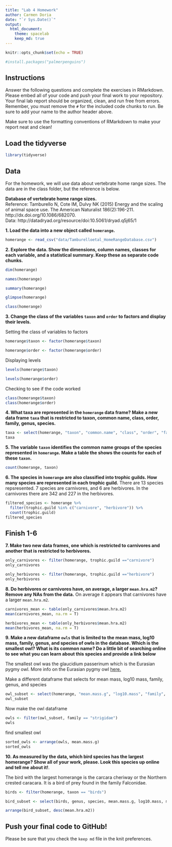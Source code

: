 ```yaml
---
title: "Lab 4 Homework"
author: Carmen Doria
date: "`r Sys.Date()`"
output:
  html_document: 
    theme: spacelab
    keep_md: true
---
```


```r
knitr::opts_chunk$set(echo = TRUE)
```

```r
#install.packages("palmerpenguins")
```


## Instructions
Answer the following questions and complete the exercises in RMarkdown. Please embed all of your code and push your final work to your repository. Your final lab report should be organized, clean, and run free from errors. Remember, you must remove the `#` for the included code chunks to run. Be sure to add your name to the author header above.  

Make sure to use the formatting conventions of RMarkdown to make your report neat and clean!  

## Load the tidyverse
```r
library(tidyverse)
```

## Data
For the homework, we will use data about vertebrate home range sizes. The data are in the class folder, but the reference is below.  

**Database of vertebrate home range sizes.**  
Reference: Tamburello N, Cote IM, Dulvy NK (2015) Energy and the scaling of animal space use. The American Naturalist 186(2):196-211. http://dx.doi.org/10.1086/682070.  
Data: http://datadryad.org/resource/doi:10.5061/dryad.q5j65/1  

**1. Load the data into a new object called `homerange`.**
```r
homerange <- read_csv("data/Tamburelloetal_HomeRangeDatabase.csv")
```

**2. Explore the data. Show the dimensions, column names, classes for each variable, and a statistical summary. Keep these as separate code chunks.**  

```r
dim(homerange)
```


```r
names(homerange)
```

```r
summary(homerange)
```


```r
glimpse(homerange)
```

```r
class(homerange)
```


**3. Change the class of the variables `taxon` and `order` to factors and display their levels.** 

Setting the class of variables to factors 
```r
homerange$taxon <- factor(homerange$taxon)
```

```r
homerange$order <- factor(homerange$order)
```

Displaying levels
```r
levels(homerange$taxon)
```


```r
levels(homerange$order)
```

Checking to see if the code worked
```r
class(homerange$taxon)
class(homerange$order)
```

**4. What taxa are represented in the `homerange` data frame? Make a new data frame `taxa` that is restricted to taxon, common name, class, order, family, genus, species.** 

```r
taxa <- select(homerange, "taxon", "common.name", "class", "order", "family", "genus", "species")
taxa
```

**5. The variable `taxon` identifies the common name groups of the species represented in `homerange`. Make a table the shows the counts for each of these `taxon`.**  
```r
count(homerange, taxon)
```

**6. The species in `homerange` are also classified into trophic guilds. How many species are represented in each trophic guild.** 
There are 13 species repsresented. 7 species are carnivores, and 6 are herbivores. In the carnivores there are 342 and 227 in the herbivores. 

```r
filtered_species <- homerange %>%
  filter(trophic.guild %in% c("carnivore", "herbivore")) %>%
  count(trophic.guild)
filtered_species
```


## Finish 1-6


**7. Make two new data frames, one which is restricted to carnivores and another that is restricted to herbivores.**  
```r
only_carnivores <- filter(homerange, trophic.guild =="carnivore")
only_carnivores
```

```r
only_herbivores <- filter(homerange, trophic.guild =="herbivore")
only_herbivores
```

**8. Do herbivores or carnivores have, on average, a larger `mean.hra.m2`? Remove any NAs from the data.** 
On average it appears that carnivores have a larger `mean.hra.m2`.

```r
carnivores_mean <- table(only_carnivores$mean.hra.m2)
mean(carnivores_mean, na.rm = T)
```

```r
herbivores_mean <- table(only_herbivores$mean.hra.m2)
mean(herbivores_mean, na.rm = T)

```

**9. Make a new dataframe `owls` that is limited to the mean mass, log10 mass, family, genus, and species of owls in the database. Which is the smallest owl? What is its common name? Do a little bit of searching online to see what you can learn about this species and provide a link below** 

The smallest owl was the glaucidium	passerinum which is the Eurasian pygmy owl. More info on the Eurasian pygmy owl [here.](https://animaldiversity.org/accounts/Glaucidium_passerinum/)


Make a different dataframe that selects for mean mass, log10 mass, family, genus, and species 
```r
owl_subset <- select(homerange, "mean.mass.g", "log10.mass", "family", "genus", "species")
owl_subset
```

Now make the owl dataframe
```r
owls <- filter(owl_subset, family == "strigidae")
owls
```

find smallest owl
```r
sorted_owls <- arrange(owls, mean.mass.g)
sorted_owls
```


**10. As measured by the data, which bird species has the largest homerange? Show all of your work, please. Look this species up online and tell me about it!**. 

The bird with the largest homerange is the carcara cheriway or the Northern crested caracara. It is a bird of prey found in the family Falconidae. 

```r
birds <- filter(homerange, taxon == "birds")
```


```r
bird_subset <- select(birds, genus, species, mean.mass.g, log10.mass, mean.hra.m2, log10.hra)
```

```r
arrange(bird_subset, desc(mean.hra.m2))
```

## Push your final code to GitHub!
Please be sure that you check the `keep md` file in the knit preferences.   